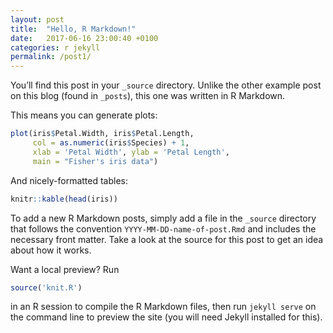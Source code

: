 ```yaml
---
layout: post
title:  "Hello, R Markdown!"
date:   2017-06-16 23:00:40 +0100
categories: r jekyll
permalink: /post1/
---
```


You’ll find this post in your `_source` directory. Unlike the other example post on this blog (found in `_posts`), this one was written in R Markdown.

This means you can generate plots:

```r
plot(iris$Petal.Width, iris$Petal.Length,
     col = as.numeric(iris$Species) + 1,
     xlab = 'Petal Width', ylab = 'Petal Length',
     main = "Fisher's iris data")
```

And nicely-formatted tables:

```r
knitr::kable(head(iris))
```

To add a new R Markdown posts, simply add a file in the `_source` directory that follows the convention `YYYY-MM-DD-name-of-post.Rmd` and includes the necessary front matter. Take a look at the source for this post to get an idea about how it works.

Want a local preview? Run
```r
source('knit.R')
```
in an R session to compile the R Markdown files, then run `jekyll serve` on the command line to preview the site (you will need Jekyll installed for this).